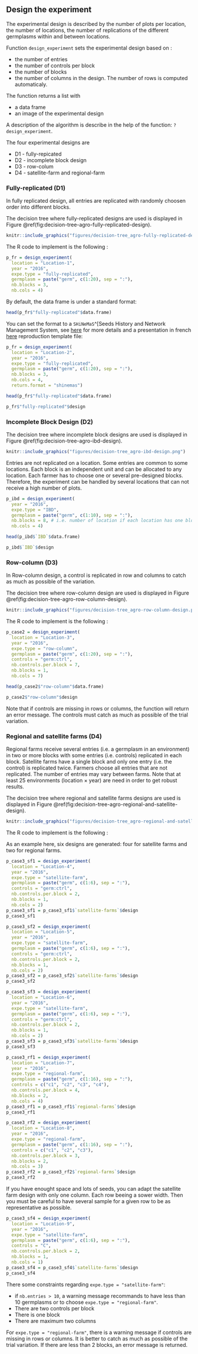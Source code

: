 ## Design the experiment {#doe}

The experimental design is described by the number of plots per location, the number of locations, the number of replications of the different germplasms within and between locations.

Function `design_experiment` sets the experimental design based on :

- the number of entries
- the number of controls per block
- the number of blocks
- the number of columns in the design. The number of rows is computed automaticaly.

The function returns a list with

- a data frame
- an image of the experimental design

A description of the algorithm is describe in the help of the function: `?design_experiment`.

The four experimental designs are 

- D1 - fully-repicated
- D2 - incomplete block design
- D3 - row-colum
- D4 - satellite-farm and regional-farm

### Fully-replicated  (**D1**) {#fully-replicated}

In fully replicated design, all entries are replicated with randomly choosen order into different blocks.

The decision tree where fully-replicated designs are used is displayed in Figure \@ref(fig:decision-tree-agro-fully-replicated-design).

```r
knitr::include_graphics("figures/decision-tree_agro-fully-replicated-design.png")
```

The R code to implement is the following :

```r
p_fr = design_experiment(
  location = "Location-1",
  year = "2016",
  expe.type = "fully-replicated",
  germplasm = paste("germ", c(1:20), sep = ":"),
  nb.blocks = 3,
  nb.cols = 4)
```

By default, the data frame is under a standard format:
```r
head(p_fr$"fully-replicated"$data.frame)
```


You can set the format to a `SHiNeMaS`^[Seeds History and Network Management System, see [here](https://sourcesup.renater.fr/projects/shinemas/) for more details and a presentation in french [here](http://moulon.inra.fr/index.php/fr/actualite/387-shinemas-la-base-de-donnees-concue-pour-le-reseau-semences-paysannes) reproduction template file:

```r
p_fr = design_experiment(
  location = "Location-2",
  year = "2016",
  expe.type = "fully-replicated",
  germplasm = paste("germ", c(1:20), sep = ":"),
  nb.blocks = 3,
  nb.cols = 4,
  return.format = "shinemas")
```

```r
head(p_fr$"fully-replicated"$data.frame)
```


```r
p_fr$"fully-replicated"$design
```


### Incomplete Block Design (**D2**) {#ibd}

The decision tree where incomplete block designs are used is displayed in Figure \@ref(fig:decision-tree-agro-ibd-design).

```r
knitr::include_graphics("figures/decision-tree_agro-ibd-design.png")
```

Entries are not replicated on a location. 
Some entries are common to some locations.
Each block is an independent unit and can be allocated to any location.
Each farmer has to choose one or several pre-designed blocks.
Therefore, the experiment can be handled by several locations that can not receive a high number of plots.

```r
p_ibd = design_experiment(
  year = "2016",
  expe.type = "IBD",
  germplasm = paste("germ", c(1:10), sep = ":"),
  nb.blocks = 8, # i.e. number of location if each location has one block
  nb.cols = 4)
```

```r
head(p_ibd$`IBD`$data.frame)
```


```r
p_ibd$`IBD`$design
```

### Row-column (**D3**) {#row-column}

In Row-column design, a control is replicated in row and columns to catch as much as possible of the variation.

The decision tree where row-column design are used is displayed in Figure \@ref(fig:decision-tree-agro-row-column-design).


```r
knitr::include_graphics("figures/decision-tree_agro-row-column-design.png")
```


The R code to implement is the following :

```r
p_case2 = design_experiment(
  location = "Location-3",
  year = "2016",
  expe.type = "row-column",
  germplasm = paste("germ", c(1:20), sep = ":"),
  controls = "germ:ctrl",
  nb.controls.per.block = 7,
  nb.blocks = 1,
  nb.cols = 7)
```

```r
head(p_case2$"row-column"$data.frame)
```

```r
p_case2$"row-column"$design
```

Note that if controls are missing in rows or columns, the function will return an error message.
The controls must catch as much as possible of the trial variation.


### Regional and satellite farms (**D4**) {#rf-sf}

Regional farms receive several entries (i.e. a germplasm in an environment) in two or more blocks with some entries (i.e. controls) replicated in each block.
Satellite farms have a single block and only one entry (i.e. the control) is replicated twice.
Farmers choose all entries that are not replicated.
The number of entries may vary between farms.
Note that at least 25 environments (location $\times$ year) are need in order to get robust results.

The decision tree where regional and satellite farms designs are used is displayed in Figure \@ref(fig:decision-tree-agro-regional-and-satellite-design).


```r
knitr::include_graphics("figures/decision-tree_agro-regional-and-satellite-design.png")
```


The R code to implement is the following :

As an example here, six designs are generated: four for satellite farms and two for regional farms.

```r
p_case3_sf1 = design_experiment(
  location = "Location-4",
  year = "2016",
  expe.type = "satellite-farm",
  germplasm = paste("germ", c(1:6), sep = ":"),
  controls = "germ:ctrl",
  nb.controls.per.block = 2,
  nb.blocks = 1,
  nb.cols = 2)
p_case3_sf1 = p_case3_sf1$`satellite-farms`$design
p_case3_sf1
```

```r
p_case3_sf2 = design_experiment(
  location = "Location-5",
  year = "2016",
  expe.type = "satellite-farm",
  germplasm = paste("germ", c(1:6), sep = ":"),
  controls = "germ:ctrl",
  nb.controls.per.block = 2,
  nb.blocks = 1,
  nb.cols = 2)
p_case3_sf2 = p_case3_sf2$`satellite-farms`$design
p_case3_sf2
```

```r
p_case3_sf3 = design_experiment(
  location = "Location-6",
  year = "2016",
  expe.type = "satellite-farm",
  germplasm = paste("germ", c(1:6), sep = ":"),
  controls = "germ:ctrl",
  nb.controls.per.block = 2,
  nb.blocks = 1,
  nb.cols = 2)
p_case3_sf3 = p_case3_sf3$`satellite-farms`$design
p_case3_sf3
```

```r
p_case3_rf1 = design_experiment(
  location = "Location-7",
  year = "2016",
  expe.type = "regional-farm",
  germplasm = paste("germ", c(1:16), sep = ":"),
  controls = c("c1", "c2", "c3", "c4"),
  nb.controls.per.block = 4,
  nb.blocks = 2,
  nb.cols = 4)
p_case3_rf1 = p_case3_rf1$`regional-farms`$design
p_case3_rf1
```

```r
p_case3_rf2 = design_experiment(
  location = "Location-8",
  year = "2016",
  expe.type = "regional-farm",
  germplasm = paste("germ", c(1:16), sep = ":"),
  controls = c("c1", "c2", "c3"),
  nb.controls.per.block = 3,
  nb.blocks = 2,
  nb.cols = 3)
p_case3_rf2 = p_case3_rf2$`regional-farms`$design
p_case3_rf2
```

If you have enought space and lots of seeds, you can adapt the satellite farm design with only one column.
Each row beeing a sower width. 
Then you must be careful to have several sample for a given row to be as representative as possible.

```r
p_case3_sf4 = design_experiment(
  location = "Location-9",
  year = "2016",
  expe.type = "satellite-farm",
  germplasm = paste("germ", c(1:6), sep = ":"),
  controls = "C",
  nb.controls.per.block = 2,
  nb.blocks = 1,
  nb.cols = 1)
p_case3_sf4 = p_case3_sf4$`satellite-farms`$design
p_case3_sf4
```


There some constraints regarding `expe.type = "satellite-farm"`:

- if `nb.entries > 10`, a warning message recommands to have less than 10 germplasms or to choose `expe.type = "regional-farm"`.
- There are two controls per block
- There is one block
- There are maximum two columns

For `expe.type = "regional-farm"`, there is a warning message if controls are missing in rows or columns.
It is better to catch as much as possible of the trial variation.
If there are less than 2 blocks, an error message is returned.

